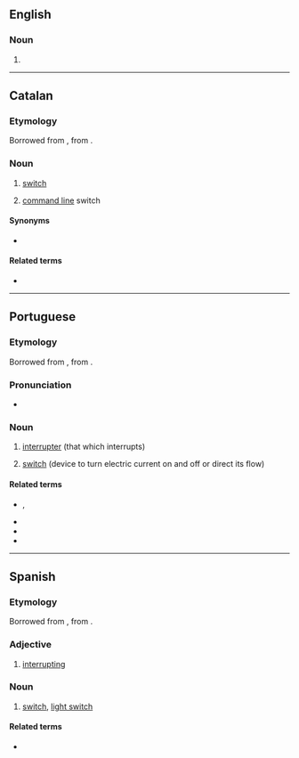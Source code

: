 ==English==

===Noun===
{{en-noun}}

# {{alt form|en|interrupter}}

----

==Catalan==

===Etymology===
Borrowed from {{bor|ca|LL.|interruptor}}, from {{der|ca|la|interrumpo}}.

===Noun===
{{ca-noun|m}}

# [[switch]]
# {{lb|ca|computing}} [[command line]] switch

====Synonyms====
* {{sense|command line switch}} {{l|ca|opció}}

====Related terms====
* {{l|ca|interrompre}}

----

==Portuguese==
{{wikipedia|lang=pt}}

===Etymology===
Borrowed from {{bor|pt|LL.|interruptor}}, from {{der|pt|la|interrumpo}}.

===Pronunciation===
* {{a|South Brazil}} {{IPA|pt|/ˌĩ.te.hup.ˈtoɻ/||/ˌĩ.te.ˌhu.pi.ˈtoɻ/}}

===Noun===
{{pt-noun|m|es}}

# [[interrupter]] (that which interrupts)
#: {{syn|pt|interrompedor}}
# [[switch]] (device to turn electric current on and off or direct its flow)
#: {{syn|pt|comutador}}

====Related terms====
* {{l|pt|interromper}},
* {{l|pt|interrompido}}
* {{l|pt|interrupção}}
* {{l|pt|interrupto}}

{{topics|pt|Electricity}}

----

==Spanish==

===Etymology===
Borrowed from {{bor|es|LL.|interruptor}}, from {{der|es|la|interrumpo}}.

===Adjective===
{{es-adj}}

# [[interrupting]]

===Noun===
{{es-noun|m|interruptores}}

# [[switch]], [[light switch]]

====Related terms====
* {{l|es|interrumpir}}